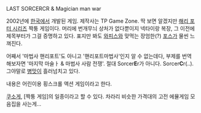 LAST SORCERCR & Magician man war

2002년에 [[한국]]에서 개발된 게임. 제작사는 TP Game Zone. 딱 보면 알겠지만 [[해리 포터 시리즈]] 짝퉁 게임이다. 머리에 번개무늬 상처가 없다뿐이지 넥타이랑 복장, 그 이전에 제목부터가 그걸 증명하고 있다. 표지만 봐도 [[와피스]]와 맞먹는 장엄한(?) [[포스]]가 물씬 느껴진다.

어째서 '마법사 핸리포트'도 아니고 '핸리포트마법사'인지 알 수 없는데다, 부제를 번역해보자면 '마지막 마술ㅏ & 마법사 사람 전쟁'. 절대 Sorcer'''E'''r가 아니다. Sorcer'''C'''r(..). 그야말로 [[병맛]]이 흘러넘치고 있다.

내용은 어린이용 횡스크롤 액션 게임이라고 한다.

[[쿠소게]], [짝퉁 게임]의 일종이라고 할 수 있다. 차라리 비슷한 가격대의 고전 에뮬게임 모음집을 사는게...
